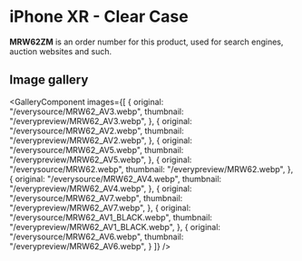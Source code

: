 
# iPhone XR  - Clear Case

<Callout type='info' emoji='👉🏻'>**MRW62ZM** is an order number for this product, used for search engines, auction websites and such.</Callout>

## Image gallery

<GalleryComponent
    images={[
      {
        original: "/everysource/MRW62_AV3.webp",
        thumbnail: "/everypreview/MRW62_AV3.webp",
      },
      {
        original: "/everysource/MRW62_AV2.webp",
        thumbnail: "/everypreview/MRW62_AV2.webp",
      },
      {
        original: "/everysource/MRW62_AV5.webp",
        thumbnail: "/everypreview/MRW62_AV5.webp",
      },
      {
        original: "/everysource/MRW62.webp",
        thumbnail: "/everypreview/MRW62.webp",
      },
      {
        original: "/everysource/MRW62_AV4.webp",
        thumbnail: "/everypreview/MRW62_AV4.webp",
      },
      {
        original: "/everysource/MRW62_AV7.webp",
        thumbnail: "/everypreview/MRW62_AV7.webp",
      },
      {
        original: "/everysource/MRW62_AV1_BLACK.webp",
        thumbnail: "/everypreview/MRW62_AV1_BLACK.webp",
      },
      {
        original: "/everysource/MRW62_AV6.webp",
        thumbnail: "/everypreview/MRW62_AV6.webp",
      }
    ]}
  />
